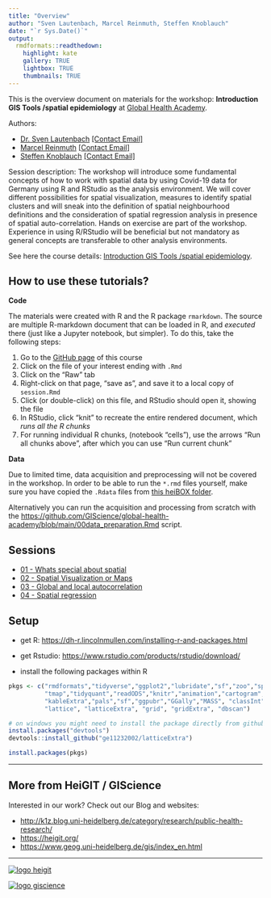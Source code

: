 ```yaml
---
title: "Overview"
author: "Sven Lautenbach, Marcel Reinmuth, Steffen Knoblauch"
date: "`r Sys.Date()`"
output:
  rmdformats::readthedown:
    highlight: kate
    gallery: TRUE
    lightbox: TRUE
    thumbnails: TRUE
---
```


This is the overview document on materials for the workshop: **Introduction GIS Tools /spatial epidemiology** at [Global Health Academy](https://global-health-academy.de/).

Authors:

 * [Dr. Sven Lautenbach](https://www.geog.uni-heidelberg.de/gis/lautenbach.html) <a href = "mailto: sven.lautenbach@heigit.org">[Contact Email]</a>
 * [Marcel Reinmuth](https://heigit.org/heigit-team/) <a href = "mailto: marcel.reinmuth@heigit.org">[Contact Email]</a> 
 * [Steffen Knoblauch](https://www.geog.uni-heidelberg.de/gis/knoblauch.html)  <a href = "mailto: steffen.knoblauch@uni-heidelberg.de">[Contact Email]</a> 
 
 
Session description: 
The workshop will introduce some fundamental concepts of how to work with spatial data by using Covid-19 data for Germany using R and RStudio as the analysis environment. We will cover different possibilities for spatial visualization, measures to identify spatial clusters and will sneak into the definition of spatial neighbourhood definitions and the consideration of spatial regression analysis in presence of spatial auto-correlation. Hands on exercise are part of the workshop. Experience in using R/RStudio will be beneficial but not mandatory as general concepts are transferable to other analysis environments.


See here the course details: [Introduction GIS Tools /spatial epidemiology](https://global-health-academy.de/programme/).


## How to use these tutorials?

**Code**

The materials were created with R and the R package `rmarkdown`. The
source are multiple R-markdown document that can be
loaded in R, and _executed_ there (just like a Jupyter notebook,
but simpler). To do this, take the following steps:

1. Go to the [GitHub page](https://github.com/GIScience/global-health-academy) of this course
2. Click on the file of your interest ending with `.Rmd`
3. Click on the "Raw" tab
4. Right-click on that page, "save as", and save it to a local copy of `session.Rmd`
5. Click (or double-click) on this file, and RStudio should open it, showing the file
6. In RStudio, click "knit" to recreate the entire rendered document, which _runs all the R chunks_
7. For running individual R chunks, (notebook "cells"), use the arrows "Run all chunks above", after which you can use "Run current chunk"

**Data**

Due to limited time, data acquisition and preprocessing will not be covered in the workshop.
In order to be able to run the `*.rmd` files yourself, make sure you have copied the `.Rdata` files from
[this heiBOX folder](https://heibox.uni-heidelberg.de/d/7e9c2b8b8da24a718575/). 

Alternatively you can run the acquisition and processing from scratch with the [https://github.com/GIScience/global-health-academy/blob/main/00data_preparation.Rmd](https://github.com/GIScience/global-health-academy/blob/main/00data_preparation.Rmd) script.

## Sessions


* [01 - Whats special about spatial](https://giscience.github.io/global-health-academy/01spatial.html)
* [02 - Spatial Visualization or Maps](https://giscience.github.io/global-health-academy/02cartography.html)
* [03 - Global and local autocorrelation](https://giscience.github.io/global-health-academy/03neighborsAndAutocorrelation.html)
* [04 - Spatial regression](https://giscience.github.io/global-health-academy/04regressionAnalysis.html)

## Setup

* get R: [https://dh-r.lincolnmullen.com/installing-r-and-packages.html](https://dh-r.lincolnmullen.com/installing-r-and-packages.html)

* get Rstudio: [https://www.rstudio.com/products/rstudio/download/](https://www.rstudio.com/products/rstudio/download/)

* install the following packages within R

```r
pkgs <- c("rmdformats","tidyverse","ggplot2","lubridate","sf","zoo","spdep",
          "tmap","tidyquant","readODS","knitr","animation","cartogram",
          "kableExtra","pals","sf","ggpubr","GGally","MASS", "classInt", 
          "lattice", "latticeExtra", "grid", "gridExtra", "dbscan")

# on windows you might need to install the package directly from github
install.packages("devtools")
devtools::install_github("ge11232002/latticeExtra")

install.packages(pkgs)
```

---

## More from HeiGIT / GIScience

Interested in our work?
Check out our Blog and websites:

* [http://k1z.blog.uni-heidelberg.de/category/research/public-health-research/](http://k1z.blog.uni-heidelberg.de/category/research/public-health-research/)
* [https://heigit.org/](https://heigit.org/)
* [https://www.geog.uni-heidelberg.de/gis/index_en.html](https://www.geog.uni-heidelberg.de/gis/index_en.html)

---


[![logo heigit](https://heigit.org/wp-content/uploads/2018/01/HeiGIT_Logo_cut-505x100.png
 "Logo HeiGIT")](https://heigit.org)

[![logo giscience](https://avatars.githubusercontent.com/u/4661504?s=280&v=4
 "Logo GIScience")](https://www.geog.uni-heidelberg.de/gis/index.html)
